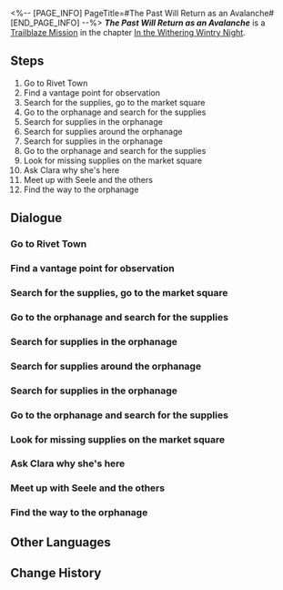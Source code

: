 <%-- [PAGE_INFO]
PageTitle=#The Past Will Return as an Avalanche#
[END_PAGE_INFO] --%>
{{Stub|Dialogue.}}
{{Mission Infobox
|id            = 1010701
|title         = 
|image         = <!--Mission The Past Will Return as an Avalanche.png-->
|type          = Trailblaze
|event_name    = 
|chapter       = In the Withering Wintry Night
|requirements  = [[Trailblaze Mission]] ''[[The Past Will Return as an Avalanche]]'' completed
|summary       = <!--official mission summary from Fate's Atlas-->
|characters    = Bronya; Seele; Trailblazer
|startLocation = [[Jarilo-VI]] - [[Rivet Town]]
|world         = Jarilo-VI
|area          = Rivet Town
|prev          = 
|next          = Lying in Rust
|rewards       = Trailblaze EXP*700; Stellar Jade*80; Adventure Log*6; Condensed Aether*3; "Ghost From the Past"*1 { text = "Ghost From the Past" }
}}
'''''The Past Will Return as an Avalanche''''' is a [[Trailblaze Mission]] in the chapter [[In the Withering Wintry Night]].

==Steps==
# Go to Rivet Town
# Find a vantage point for observation
# Search for the supplies, go to the market square
# Go to the orphanage and search for the supplies
# Search for supplies in the orphanage
# Search for supplies around the orphanage
# Search for supplies in the orphanage
# Go to the orphanage and search for the supplies
# Look for missing supplies on the market square
# Ask Clara why she's here
# Meet up with Seele and the others
# Find the way to the orphanage

<!--
==Gameplay Notes==

--><!--
==Trial Character==

-->
==Dialogue==
{{Stub Dialogue}}
===Go to Rivet Town===
{{Mission Description|type=trailblaze|location=Rivet Town|According to Natasha, there may still be remaining medical supplies in the abandoned Rivet Town. The mission for you and Seele is to retrieve the supplies and deplete them of their final value... Erm, to let them shine and be useful in the clinic.<br />Seele seems to have spent her entire childhood there... So this mission may hold a special value to her.<br />The industrial town is just north of Boulder Town. Set out with everyone once you're packed up and ready.}}
{{Dialogue Start}}
:{{tx}}
{{Dialogue End}}

===Find a vantage point for observation===
{{Mission Description|type=trailblaze|location=Rivet Town|update|According to Natasha, there may still be remaining medical supplies in the abandoned Rivet Town. The mission for you and Seele is to retrieve the supplies and deplete them of their final value... Erm, to let them shine and be useful in the clinic.<br />You arrive at the entrance of the mining town. Although this place looks to be completely desolate, in reality, Fragmentum monsters have been dwelling here for quite some time. This is a dangerous place.<br />It'd be best to make observations and plan out your route before making your way in.}}
{{Dialogue Start}}
:{{tx}}
{{Dialogue End}}

===Search for the supplies, go to the market square===
{{Mission Description|type=trailblaze|location=Rivet Town|update|According to Natasha, there may still be remaining medical supplies in the abandoned Rivet Town. The mission for you and Seele is to retrieve the supplies and deplete them of their final value... Erm, to let them shine and be useful in the clinic.<br />Seele believes that the supplies Natasha is after are likely to be stocked up in the town's market square. Why don't you head over there and take a look?}}
{{Dialogue Start}}
:{{tx}}
{{Dialogue End}}

===Go to the orphanage and search for the supplies===
{{Mission Description|type=trailblaze|location=Rivet Town|update|You finally find your way through the complex roads of Rivet Town and discover the path to the orphanage. As you make your way uphill, you can see the luxurious mansions that overlook the town, watching its every move each and every day.<br />You see that Seele's expression has turned complex, but what's more confusing is that Bronya seems to be having the same emotions...}}
{{Dialogue Start}}
:{{tx}}
{{Dialogue End}}

===Search for supplies in the orphanage===
{{Mission Description|type=trailblaze|location=Rivet Town|update|You arrive at the orphanage entrance and have somewhat understood what's bothering Bronya &mdash; although it's just speculation, she might have lived here in the past...<br />Anyways, first search this place for the supplies that Natasha wants.}}
{{Dialogue Start}}
:{{tx}}
{{Dialogue End}}

===Search for supplies around the orphanage===
{{Mission Description|type=trailblaze|location=<!--to be added-->|update|You naturally find the supplies, Bronya naturally finds the item to prove her past, and Seele naturally feels very shocked about all of this.<br />The two who almost became childhood friends naturally go for a trip down the memory lane and begin a very long and deep conversation...<br />Although you would really like to ask them when they became such great friends that share all their secrets with one another, would you be able to bring yourself to disturb the rare peace in front of you?<br />You couldn't. So you decide to venture further around the orphanage to search for the supplies...}}
{{Dialogue Start}}
:{{tx}}
{{Dialogue End}}

===Search for supplies in the orphanage===
{{Mission Description|type=trailblaze|location=Rivet Town|update|You arrive at the orphanage entrance and have somewhat understood what's bothering Bronya &mdash; although it's just speculation, she might have lived here in the past...<br />Anyways, first search this place for the supplies that Natasha wants.}}
{{Dialogue Start}}
:{{tx}}
{{Dialogue End}}

===Go to the orphanage and search for the supplies===
{{Mission Description|type=trailblaze|location=Rivet Town|update|You finally find your way through the complex roads of Rivet Town and discover the path to the orphanage. As you make your way uphill, you can see the luxurious mansions that overlook the town, watching its every move each and every day.<br />You see that Seele's expression has turned complex, but what's more confusing is that Bronya seems to be having the same emotions...}}
{{Dialogue Start}}
:{{tx}}
{{Dialogue End}}

===Look for missing supplies on the market square===
{{Mission Description|type=trailblaze|location=<!--to be added-->|update|You come to the market square only to find the crates for medical supplies looted empty.<br />The looter, however, seems too gentle for creatures in the Fragmentum, judging by what happened at the scene...<br />Bronya and Seele have arrived at the scene and both of them think that this does not look like something that monsters would do.<br />The perpetrator is likely to still be in the vicinity. Join Seele in her search on the square and leave no stone unturned!}}
{{Dialogue Start}}
:{{tx}}
{{Dialogue End}}

===Ask Clara why she's here===
{{Mission Description|type=trailblaze|location=<!--to be added-->|update|You've had the feeling that someone has gotten to the supplies before you but you didn't think it'd be someone that you were close with.<br />Okay, maybe not that close... but you've at least met her before &mdash; you're technically family to Clara now.<br />So what is cute Clara doing alone (with a robot) in such a dangerous place? You have to get to the bottom of this.}}
{{Dialogue Start}}
:{{tx}}
{{Dialogue End}}

===Meet up with Seele and the others===
{{Mission Description|type=trailblaze|location=<!--to be added-->|update|You've had the feeling that someone has gotten to the supplies before you but you didn't think it'd be someone that you were close with.<br />Okay, maybe not that close... but you've at least met her before &mdash; you're technically family to Clara now.<br />Seele and Bronya finally end their conversation and approach the two of you just as you are asking Clara about her reason for being here.<br />Perfect timing, now it's time for everyone to figure out what to do next.}}
{{Dialogue Start}}
:{{tx}}
{{Dialogue End}}

===Find the way to the orphanage===
{{Mission Description|type=trailblaze|location=<!--to be added-->|update|You discover that the culprit who robbed the supplies is a young thief named Eric. Bronya's generosity has compelled her to make the decision of trading with the thief for the supplies, even though Seele finds him to be untrustworthy.<br />In return for Bronya's friendliness, Eric shares relevant intel regarding the orphanage with everyone. But does this mean that he will change his ways? The answer is unknown &mdash; however, maybe you will have the opportunity to witness it sometime in the future.<br />Right now, your primary objective is to head to the orphanage and continue your search for the supplies.}}
{{Dialogue Start}}
:{{tx}}
{{Dialogue End}}

==Other Languages==
{{Other Languages
|en   = The Past Will Return as an Avalanche
|zhs  = 已故去的必如雪崩再来
|zht  = 已故去的必如雪崩再來
|ja   = 過ぎ去ったことは雪崩のように再来する
|ko   = 눈사태처럼 돌아오는 떠난 이
|es   = El pasado regresará con fuerza
|fr   = Le passé déferlera comme une avalanche
|ru   = Прошлое накроет снежной лавиной
|th   = เรื่องที่ผ่านไปแล้วจะกลับมาเหมือนหิมะถล่ม
|vi   = Quá Khứ Sẽ Trở Lại Như Tuyết Lở
|de   = Die Vergangenheit kommt als Lawine zurück
|id   = Yang Pergi Pasti Kembali Bak Longsor Salju
|pt   = O Passado Retornará Como Uma Avalanche
}}

==Change History==
{{Change History|1.0}}
